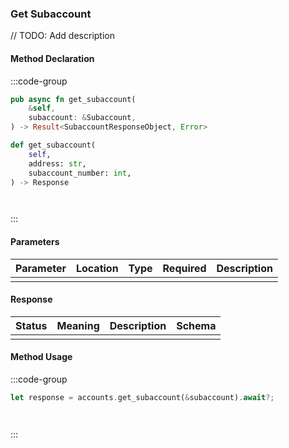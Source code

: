 ### Get Subaccount

// TODO: Add description

#### Method Declaration

:::code-group

```rust [Rust]
pub async fn get_subaccount(
    &self,
    subaccount: &Subaccount,
) -> Result<SubaccountResponseObject, Error>
```

```python [Python]
def get_subaccount(
    self,
    address: str,
    subaccount_number: int,
) -> Response
```

```typescript [TypeScript]

```

```url [API]
```

:::

#### Parameters

| Parameter | Location | Type  | Required | Description |
| --------- | -------- | ----- | -------- | ----------- |
|           |          |       |          |             |

#### Response

| Status | Meaning | Description | Schema |
| ------ | ------- | ----------- | ------ |
|        |         |             |        |

#### Method Usage

:::code-group

```rust [Rust]
let response = accounts.get_subaccount(&subaccount).await?;
```

```python [Python]

```

```typescript [TypeScript]

```

:::



